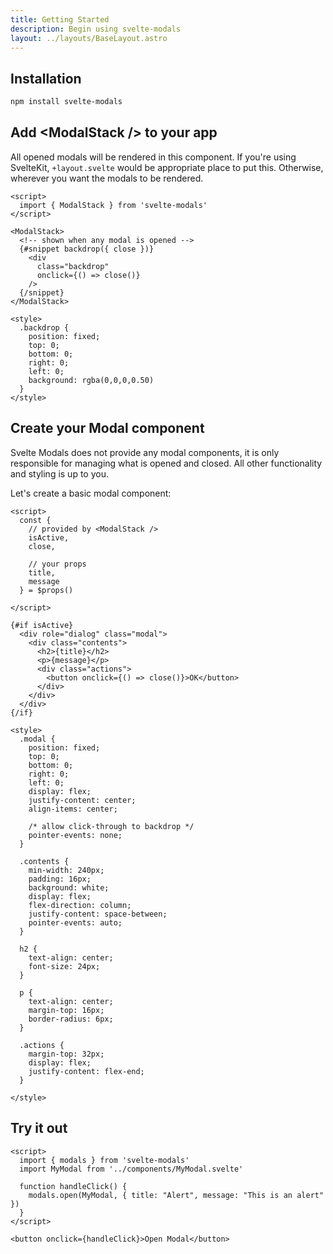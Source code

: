 ```yaml
---
title: Getting Started
description: Begin using svelte-modals
layout: ../layouts/BaseLayout.astro
---
```


## Installation

```bash
npm install svelte-modals
```

## Add \<ModalStack /> to your app

All opened modals will be rendered in this component. If you're using SvelteKit, `+layout.svelte` would be appropriate
place to put this. Otherwise, wherever you want the modals to be rendered.

```svelte title="App.svelte"
<script>
  import { ModalStack } from 'svelte-modals'
</script>

<ModalStack>
  <!-- shown when any modal is opened -->
  {#snippet backdrop({ close })}
    <div
      class="backdrop"
      onclick={() => close()}
    />
  {/snippet}
</ModalStack>

<style>
  .backdrop {
    position: fixed;
    top: 0;
    bottom: 0;
    right: 0;
    left: 0;
    background: rgba(0,0,0,0.50)
  }
</style>
```

## Create your Modal component

Svelte Modals does not provide any modal components, it is only responsible for
managing what is opened and closed. All other functionality and styling is up to you.

Let's create a basic modal component:

```svelte title="MyModal.svelte"
<script>
  const {
    // provided by <ModalStack />
    isActive,
    close,

    // your props
    title,
    message
  } = $props()

</script>

{#if isActive}
  <div role="dialog" class="modal">
    <div class="contents">
      <h2>{title}</h2>
      <p>{message}</p>
      <div class="actions">
        <button onclick={() => close()}>OK</button>
      </div>
    </div>
  </div>
{/if}

<style>
  .modal {
    position: fixed;
    top: 0;
    bottom: 0;
    right: 0;
    left: 0;
    display: flex;
    justify-content: center;
    align-items: center;

    /* allow click-through to backdrop */
    pointer-events: none;
  }

  .contents {
    min-width: 240px;
    padding: 16px;
    background: white;
    display: flex;
    flex-direction: column;
    justify-content: space-between;
    pointer-events: auto;
  }

  h2 {
    text-align: center;
    font-size: 24px;
  }

  p {
    text-align: center;
    margin-top: 16px;
    border-radius: 6px;
  }

  .actions {
    margin-top: 32px;
    display: flex;
    justify-content: flex-end;
  }

</style>
```

## Try it out

```svelte live 
<script>
  import { modals } from 'svelte-modals'
  import MyModal from '../components/MyModal.svelte'

  function handleClick() {     
    modals.open(MyModal, { title: "Alert", message: "This is an alert" })
  }
</script>

<button onclick={handleClick}>Open Modal</button>
```